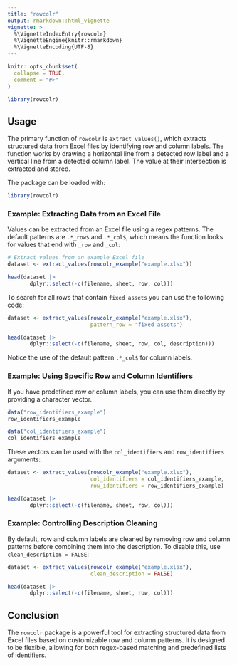 ```yaml
---
title: "rowcolr"
output: rmarkdown::html_vignette
vignette: >
  %\VignetteIndexEntry{rowcolr}
  %\VignetteEngine{knitr::rmarkdown}
  %\VignetteEncoding{UTF-8}
---
```


```r
knitr::opts_chunk$set(
  collapse = TRUE,
  comment = "#>"
)
```

```r
library(rowcolr)
```

## Usage

The primary function of `rowcolr` is `extract_values()`, which extracts structured data from Excel files by identifying row and column labels. The function works by drawing a horizontal line from a detected row label and a vertical line from a detected column label. The value at their intersection is extracted and stored.

The package can be loaded with:

```r
library(rowcolr)
```

### Example: Extracting Data from an Excel File

Values can be extracted from an Excel file using a regex patterns. The default patterns are `.*_row$` and `.*_col$`, which means the function looks for values that end with `_row` and `_col`:

```r
# Extract values from an example Excel file
dataset <- extract_values(rowcolr_example("example.xlsx"))

head(dataset |> 
       dplyr::select(-c(filename, sheet, row, col)))
```

To search for all rows that contain `fixed assets` you can use the following code:

```r
dataset <- extract_values(rowcolr_example("example.xlsx"), 
                          pattern_row = "fixed assets")

head(dataset |> 
       dplyr::select(-c(filename, sheet, row, col, description)))
```

Notice the use of the default pattern `.*_col$` for column labels.

### Example: Using Specific Row and Column Identifiers

If you have predefined row or column labels, you can use them directly by providing a character vector.

```r
data("row_identifiers_example")
row_identifiers_example
```

```r
data("col_identifiers_example")
col_identifiers_example
```

These vectors can be used with the `col_identifiers` and `row_identifiers` arguments:

```r
dataset <- extract_values(rowcolr_example("example.xlsx"), 
                          col_identifiers = col_identifiers_example,
                          row_identifiers = row_identifiers_example)

head(dataset |> 
       dplyr::select(-c(filename, sheet, row, col)))
```

### Example: Controlling Description Cleaning

By default, row and column labels are cleaned by removing row and column patterns before combining them into the description. To disable this, use `clean_description = FALSE`:

```r
dataset <- extract_values(rowcolr_example("example.xlsx"), 
                          clean_description = FALSE)

head(dataset |> 
       dplyr::select(-c(filename, sheet, row, col)))
```

## Conclusion

The `rowcolr` package is a powerful tool for extracting structured data from Excel files based on customizable row and column patterns. It is designed to be flexible, allowing for both regex-based matching and predefined lists of identifiers.
